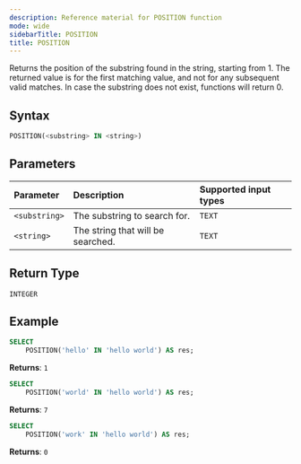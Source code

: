 ```yaml
---
description: Reference material for POSITION function
mode: wide
sidebarTitle: POSITION
title: POSITION
---
```



Returns the position of the substring found in the string, starting from 1. The returned value is for the first matching value, and not for any subsequent valid matches.
In case the substring does not exist, functions will return 0.

## Syntax


```sql
POSITION(<substring> IN <string>)
```

## Parameters 


| Parameter       | Description                      | Supported input types    | 
| :---------------| :--------------------------------|:-------------------------|
| `<substring>` | The substring to search for.        | `TEXT` |
| `<string>`    | The string that will be searched. | `TEXT` |

## Return Type
`INTEGER`

## Example


```sql
SELECT
	POSITION('hello' IN 'hello world') AS res;
```

**Returns**: `1`

```sql
SELECT
	POSITION('world' IN 'hello world') AS res;
```

**Returns**: `7`

```sql
SELECT
	POSITION('work' IN 'hello world') AS res;
```

**Returns**: `0`

